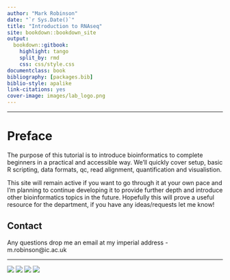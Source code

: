 ```yaml
--- 
author: "Mark Robinson"
date: "`r Sys.Date()`"
title: "Introduction to RNAseq"
site: bookdown::bookdown_site
output: 
  bookdown::gitbook:
    highlight: tango
    split_by: rmd
    css: css/style.css
documentclass: book
bibliography: [packages.bib]
biblio-style: apalike
link-citations: yes
cover-image: images/lab_logo.png
---
```


----------------------

# Preface {-}

The purpose of this tutorial is to introduce bioinformatics to complete beginners in a practical and accessible way. We'll quickly cover setup, basic R scripting, data formats, qc, read alignment, quantification and visualistion.

This site will remain active if you want to go through it at your own pace and I'm planning to continue developing it to provide further depth and introduce other bioinformatics topics in the future. Hopefully this will prove a useful resource for the department, if you have any ideas/requests let me know!

## Contact {-}

Any questions drop me an email at my imperial address - m.robinson@ic.ac.uk

----------------------
![](images/rmarkdown_small.png) ![](images/knitr.png) ![](images/offline-trex_small.png) ![](images/lab_logo.png) 

